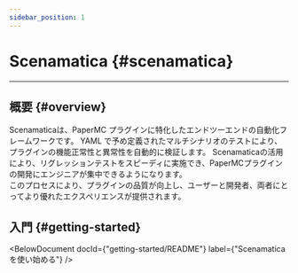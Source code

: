 ```yaml
---
sidebar_position: 1
---
```



# Scenamatica {#scenamatica}

---

## 概要 {#overview}

Scenamaticaは、PaperMC プラグインに特化したエンドツーエンドの自動化フレームワークです。
YAML で予め定義されたマルチシナリオのテストにより、プラグインの機能正常性と異常性を自動的に検証します。
Scenamaticaの活用により、リグレッションテストをスピーディに実施でき、PaperMCプラグインの開発にエンジニアが集中できるようになります。  
このプロセスにより、プラグインの品質が向上し、ユーザーと開発者、両者にとってより優れたエクスペリエンスが提供されます。

## 入門 {#getting-started}

<BelowDocument docId={"getting-started/README"}
               label={"Scenamatica を使い始める"}
/>

